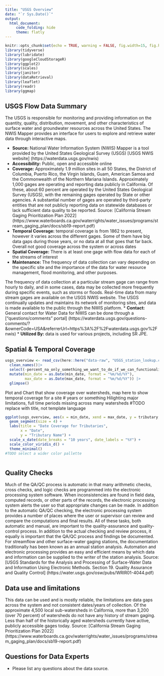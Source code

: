 ```yaml
---
title: "USGS Overview"
date: "`r Sys.Date()`"
output:
  html_document:
     code_folding: hide
     theme: flatly
---
```



```r
knitr::opts_chunk$set(echo = TRUE, warning = FALSE, fig.width=15, fig.height=10)
library(tidyverse)
library(lubridate)
library(googleCloudStorageR)
library(ggplot2)
library(scales)
library(janitor)
library(dataRetrieval)
library(leaflet)
library(readr)
library(ggmap)
```

## USGS Flow Data Summary 
The USGS is responsible for monitoring and providing information on the quantity, quality, distribution, movement, and other characteristics of surface water and groundwater resources across the United States. The NWIS Mapper provides an interface for users to explore and retrieve water data through interactive maps.

* **Source:** National Water Information System (NWIS) Mapper is a tool provided by the United States Geological Survey (USGS) [USGS NWIS website] (https://waterdata.usgs.gov/nwis)
* **Accessibility:** Public, open and accessible online
* **Coverage:**  Approximately 1.9 million sites in all 50 States, the District of Columbia, Puerto Rico, the Virgin Islands, Guam, American Samoa and the Commonwealth of the Northern Mariana Islands.
Approximately 1,000 gages are operating and reporting data publicly in California. Of these, about 60 percent are operated by the United States Geological Survey (USGS), with the remaining gages operated by State or other agencies. A substantial number of gages are operated by third-party entities that are not publicly reporting data on statewide databases or lack sufficient data quality to be reported. Source: [California Stream Gaging Prioritization Plan 2022] (https://www.waterboards.ca.gov/waterrights/water_issues/programs/stream_gaging_plan/docs/sb19-report.pdf)
* **Temporal Coverage:** temporal coverage is from 1862 to present, however it varies across the different gages. Some of them have big data gaps during those years, or no data at all that goes that far back. Overall not good coverage across the system or across dates
* **Spatial Coverage:** There is at least one gage with flow data for each of the streams of interest 
* **Maintenance:** The frequency of data collection can vary depending on the specific site and the importance of the data for water resource management, flood monitoring, and other purposes.

The frequency of data collection at a particular stream gage can range from hourly to daily, and in some cases, data may be collected more frequently during specific events, such as storms or floods. Real-time data from many stream gages are available on the USGS NWIS website.
The USGS continually updates and maintains its network of monitoring sites, and data is made available to the public through the NWIS platform.
* **Contact:** General contact for Water Data for NWIS can be done through a ["questions/comments" portal] (https://waterdata.usgs.gov/questions-comments/?&ownerCode=USA&referrerUrl=https%3A%2F%2Fwaterdata.usgs.gov%2Fnwis) 
* **Utilized By:** data is used for various projects, including SR JPE. 


## Spatial & Temporal Coverage
```r
usgs_overview <- read_csv(here::here("data-raw", "USGS_station_lookup.csv")) |> 
  clean_names()|>
  select(-percent_na_only_something_we_want_to_do_if_we_can_functionalize_this_process) |> 
  mutate(min_date = as.Date(min_date, format = "%m/%d/%Y"),
         max_date = as.Date(max_date, format = "%m/%d/%Y")) |> 
  glimpse()
```

Plot and Chart that show coverage over watersheds, map here to show temporal coverage for a site # years or something 
Hilighting major limitations, full time periods missing across many watersheds 
#TODO replace with title, not template language
```r
ggplot(usgs_overview, aes(x = min_date, xend = max_date, y = tributary, yend = tributary, color = gage)) +
  geom_segment(size = 4) +
  labs(title = "Date Coverage for Tributaries",
       x = "Date",
       y = "Tributary Name") +
  scale_x_date(date_breaks = "10 years", date_labels = "%Y") +
  scale_color_viridis_d() +
  theme_minimal()
#TODO select a wider color pallette

```
```r


```


## Quality Checks 

Much of the QA/QC process is automatic in that many arithmetic checks, cross checks, and logic checks are programmed into the electronic processing system software. When inconsistencies are found in field data, computed records, or other parts of the
records, the electronic processing system alerts the user so that appropriate changes can be made. In addition to the
automatic QA/QC checking, the electronic processing system provides a number of places where the user or supervisor can review and compare the computations and final results. All of these tasks, both automatic and manual, are important to the quality-assurance and quality-control process. In addition to the actual checking and review process, it equally is important that the QA/QC process and findings be documented. For streamflow and other surface-water gaging stations, the documentation traditionally has been known as an annual station analysis. Automation and electronic processing provides an easy and efficient means by which data and information can be supplied to the writer of the station analysis.
Source: [USGS Standards for the Analysis and Processing of Surface-Water Data and Information Using Electronic Methods. Section 19. Quality Assurance and Quality Control] (https://water.usgs.gov/osw/pubs/WRIR01-4044.pdf)

## Data use and limitations 
This data can be used and is mostly reliable, the limitations are data gaps across the system and not consistent dates/years of collection. Of the approximate 4,500 local sub-watersheds in California, more than 3,200 (over 70 percent) of
watersheds do not have any history of stream gaging. Less than half of the historically aged watersheds currently have active, publicly accessible gages today. Source: [California Stream Gaging Prioritization Plan 2022] (https://www.waterboards.ca.gov/waterrights/water_issues/programs/stream_gaging_plan/docs/sb19-report.pdf)

## Questions for Data Experts 
- Please list any questions about the data source. 


